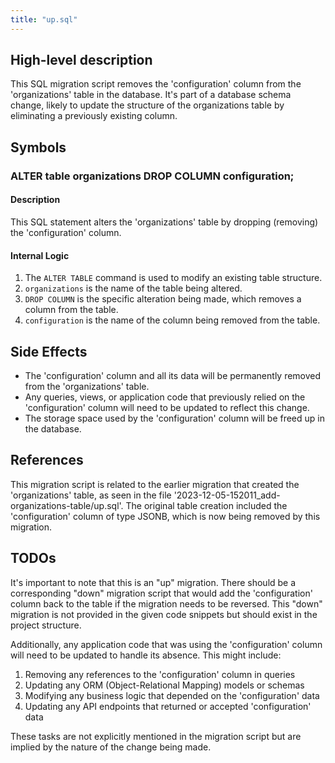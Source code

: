 ```yaml
---
title: "up.sql"
---
```


## High-level description
This SQL migration script removes the 'configuration' column from the 'organizations' table in the database. It's part of a database schema change, likely to update the structure of the organizations table by eliminating a previously existing column.

## Symbols

### ALTER table organizations DROP COLUMN configuration;
#### Description
This SQL statement alters the 'organizations' table by dropping (removing) the 'configuration' column.

#### Internal Logic
1. The `ALTER TABLE` command is used to modify an existing table structure.
2. `organizations` is the name of the table being altered.
3. `DROP COLUMN` is the specific alteration being made, which removes a column from the table.
4. `configuration` is the name of the column being removed from the table.

## Side Effects
- The 'configuration' column and all its data will be permanently removed from the 'organizations' table.
- Any queries, views, or application code that previously relied on the 'configuration' column will need to be updated to reflect this change.
- The storage space used by the 'configuration' column will be freed up in the database.

## References
This migration script is related to the earlier migration that created the 'organizations' table, as seen in the file '2023-12-05-152011_add-organizations-table/up.sql'. The original table creation included the 'configuration' column of type JSONB, which is now being removed by this migration.

## TODOs
It's important to note that this is an "up" migration. There should be a corresponding "down" migration script that would add the 'configuration' column back to the table if the migration needs to be reversed. This "down" migration is not provided in the given code snippets but should exist in the project structure.

Additionally, any application code that was using the 'configuration' column will need to be updated to handle its absence. This might include:
1. Removing any references to the 'configuration' column in queries
2. Updating any ORM (Object-Relational Mapping) models or schemas
3. Modifying any business logic that depended on the 'configuration' data
4. Updating any API endpoints that returned or accepted 'configuration' data

These tasks are not explicitly mentioned in the migration script but are implied by the nature of the change being made.
